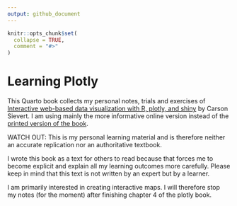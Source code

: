 ```yaml
---
output: github_document
---
```


<!-- README.md is generated from README.Rmd. Please edit that file -->

```r
knitr::opts_chunk$set(
  collapse = TRUE,
  comment = "#>"
)
```

# Learning Plotly

<!-- badges: start -->
<!-- badges: end -->

This Quarto book collects my personal notes, trials and exercises of
[Interactive web-based data visualization with R, plotly, and shiny](https://plotly-r.com/) by
Carson Sievert. I am using mainly the more informative online version instead of the [printed version of the book](https://www.routledge.com/Interactive-Web-Based-Data-Visualization-with-R-plotly-and-shiny/Sievert/p/book/9781138331457).

WATCH OUT: This is my personal learning material and is therefore
neither an accurate replication nor an authoritative textbook.

I wrote this book as a text for others to read because that forces me to
become explicit and explain all my learning outcomes more carefully.
Please keep in mind that this text is not written by an expert but by a
learner.

I am primarily interested in creating interactive maps. I will therefore stop my notes (for the moment) after finishing chapter 4 of the plotly book.


